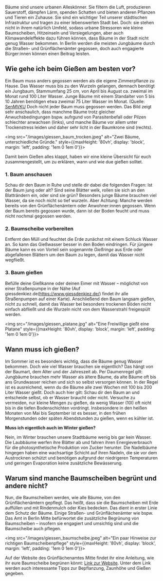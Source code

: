 
Bäume sind unsere urbanen Alleskönner. Sie filtern die Luft, produzieren Sauerstoff, dämpfen Lärm, spenden Schatten und bieten anderen Pflanzen und Tieren ein Zuhause.
Sie sind ein wichtiger Teil unserer städtischen Infrastruktur und tragen zu einer lebenswerten Stadt bei. Doch: sie stehen nicht in ihrem natürlich Umfeld, sodass urbane Stressoren wie kleine Baumscheiben, Hitzeinseln und Versiegelungen, aber auch Klimawandeleffekte dazu führen können, dass Bäume in der Stadt nicht genug Wasser bekommen.
In Berlin werden die meisten Jungbäume durch die Straßen- und Grünflächenämter gegossen, doch auch engagierte Bürger:innen können einen Beitrag leisten.

## Wie gehe ich beim Gießen am besten vor?

Ein Baum muss anders gegossen werden als die eigene Zimmerpflanze zu Hause. Das Wasser muss bis zu den Wurzeln gelangen, demnach benötigt ein Jungbaum, Stammumfang 25 cm, von April bis August ca. zweimal im Monat rund 100 Liter Wasser. Junge Bäume mit einem Standalter von 5 bis 10 Jahren benötigen etwa zweimal 75 Liter Wasser im Monat. (Quelle: [SenMVKU](https://www.berlin.de/sen/uvk/natur-und-gruen/stadtgruen/stadtbaeume/waessern-von-stadtbaeumen/#richtig)
Doch nicht jeder Baum muss gegossen werden. Das Bild zeigt sehr anschaulich, dass manchme Bäume trotz gleicher Anwuchsbedingungen bspw. aufrgund von Parasitenbefall oder Pilzen schlechter anwachsen (links), und manche Bäume vor allem unter Trockenstress leiden und daher sehr licht in der Baumkrone sind (rechts).

<img src="/images/giessen_baum_trocken.jpeg" alt="Zwei Bäume, unterschiedliche Gründe." style={{maxHeight: '80vh', display: 'block', margin: 'left', padding: '1em 0 1em 0'}}></img>

Damit beim Gießen alles klappt, haben wir eine kleine Übersicht für euch zusammengestellt, um zu erklären, wann und wie due gießen solltet.
### 1. Baum anschauen
Schau dir den Baum in Ruhe und stelle dir dabei die folgenden Fragen: Ist der Baum jung oder alt? Sind seine Blätter welk, rollen sie sich an den Blatträndern ein, oder sind sie grün?
Besonders junge Bäume brauchen viel Wasser, da sie noch nicht so tief wurzeln. Aber Achtung: Manche werden bereits von den Grünflächenämtern oder Anwohner:innen gegossen. Wenn der Baum bereits gegossen wurde, dann ist der Boden feucht und muss nicht nochmal gegossen werden.
### 2. Baumscheibe vorbereiten
Entfernt den Müll und feuchtet die Erde zunächst mit einem Schluck Wasser an. So kann das Gießwasser besser in den Boden eindringen.
Für jüngere Bäume kann es von Vorteil sein sogenannte *Gießringe* aus Erde oder abgefallenen Blättern um den Baum zu legen, damit das Wasser nicht wegfließt. 
### 3. Baum gießen
Befülle deine Gießkanne oder deinen Eimer mit Wasser – möglichst von einer Straßenpumpe in der Nähe (Auf giessdenkiez.de(https://www.giessdenkiez.de/) findet ihr alle Straßenpumpen auf einer Karte).
Anschließend den Baum langsam gießen, nicht zu schnell, damit das Wasser bei besonders trockenen Böden nicht einfach abfließt und die Wurzeln nicht von dem Wasserstrahl freigespült werden.

<img src="/images/giessen_platane.jpg" alt="Eine Freiwillige gießt eine Platane" style={{maxHeight: '80vh', display: 'block', margin: 'left', padding: '1em 0 1em 0'}}></img>


## Wann muss ich gießen?

Im Sommer ist es besonders wichtig, dass die Bäume genug Wasser bekommen. Doch wie viel Wasser brauchen sie eigentlich? Das hängt von der Baumart, dem Alter und der Jahreszeit ab.
Per Daumenregel gilt: Jungbäume brauchen mehr Wasser als ältere Bäume, da alte Bäume oft bis ans Grundwasser reichen und sich so selbst versorgen können.
In der Regel ist es ausreichend, wenn du die Bäume alle zwei Wochen mit 100 bis 200 Liter Wasser gießt. Doch auch hier gilt: Schau dir den Baum an und entscheide selbst, ob er Wasser braucht oder nicht. Versuche zu vermeiden, nur kleine Mengen zu gießen, da wenig Wasser (10l) oft nicht bis in die tiefen Bodenschichten vordringt.
Insbesondere in den heißen Monaten von Mai bis September ist es besser, in den frühen Morgenstunden oder späten Abendstunden zu gießen, wenn es kühler ist.

**Muss ich eigentlich auch im Winter gießen?**

Nein, im Winter brauchen unsere Stadtbäume wenig bis gar kein Wasser. Die Laubbäume werfen ihre Blätter ab und fahren ihren Energieverbrauch für die photosynthetische Produktion von Zucker herunter.
Die Nadelbäume hingegen haben eine wachsartige Schicht auf ihren Nadeln, die sie vor dem Austrocknen schützt und benötigen aufgrund der niedrigeren Temperaturen und geringen Evaporation keine zusätzliche Bewässerung.

## Warum sind manche Baumscheiben begrünt und andere nicht?
Nun, die Baumscheiben werden, wie alle Bäume, von den Grünflächenämtern gepflegt. Das heißt, dass sie die Baumscheiben mit Erde auffüllen und mit Rindenmulch oder Kies bedecken. Das dient in erster Linie dem Schutz der Bäume.
Einige Straßen- und Grünflächenämter wie bspw. Das Amt in Berlin Mitte befürwortet die zusätzliche Begrünung von Baumscheiben – insofern sie engagiert und umsichtig sind und die Baumscheibe auch pflegen.

<img src="/images/giessen_baumscheibe.jpeg" alt="Ein paar Hinweise zur richtigen Baumscheibenpflege" style={{maxHeight: '80vh', display: 'block', margin: 'left', padding: '1em 0 1em 0'}}></img>

Auf der Website des Grünflächenamtes Mitte findet ihr eine Anleitung, wie ihr eure Baumscheibe begrünen könnt: [Link zur Website](https://www.berlin.de/ba-mitte/politik-und-verwaltung/aemter/strassen-und-gruenflaechenamt/gruenflaechen/artikel.606854.php).
Unter dem Link werden auch interessante Tipps zur Bepflanzung, Zaunhöhe und Gießen gegeben.


